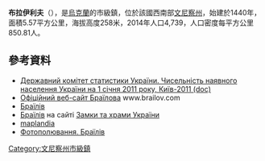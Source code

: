 {{No footnotes|time=2015-09-16T13:19:31+00:00}}
'''布拉伊利夫'''（{{lang-uk|Браїлів}}），是[[烏克蘭|烏克蘭]]的市級鎮，位於該國西南部[[文尼察州|文尼察州]]，始建於1440年，面積5.57平方公里，海拔高度258米，2014年人口4,739，人口密度每平方公里850.81人。

==參考資料==
*[https://web.archive.org/web/20121010205321/http://stat6.stat.lviv.ua/PXWEB2007/ukr/publ/2011/chnas.zip Державний комітет статистики України. Чисельність наявного населення України на 1 січня 2011 року, Київ-2011 (doc)]
* [https://web.archive.org/web/20190714060350/http://brailov.com/ Офіційний веб-сайт Браїлова] www.brailov.com
* [http://www.vn.iatp.org.ua/brailiv/index.htm Браїлів] {{Wayback|url=http://www.vn.iatp.org.ua/brailiv/index.htm |date=20080227235837 }}
* [http://www.castles.com.ua/brailiv.html Браїлів] {{Wayback|url=http://www.castles.com.ua/brailiv.html |date=20200623040818 }} на сайті [http://www.castles.com.ua/ Замки та храми України] {{Wayback|url=http://www.castles.com.ua/ |date=20171213031950 }}
* [http://www.maplandia.com/ukraine/vinnytska/brailiv/ maplandia] {{Wayback|url=http://www.maplandia.com/ukraine/vinnytska/brailiv/ |date=20170510170916 }}
* [http://photohunt.org.ua/Brailov.html Фотополювання. Браїлів] {{Wayback|url=http://photohunt.org.ua/Brailov.html |date=20200218165412 }}

{{coord|49|6|19|N|28|9|13|E|scale:30000|display=title}}

{{DEFAULTSORT:Браїлів}}
[[Category:文尼察州市級鎮|Category:文尼察州市級鎮]]


{{Vinnytsia-geo-stub}}